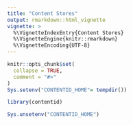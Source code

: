 ```yaml
---
title: "Content Stores"
output: rmarkdown::html_vignette
vignette: >
  %\VignetteIndexEntry{Content Stores}
  %\VignetteEngine{knitr::rmarkdown}
  %\VignetteEncoding{UTF-8}
---
```


```r
knitr::opts_chunk$set(
  collapse = TRUE,
  comment = "#>"
)
Sys.setenv("CONTENTID_HOME"= tempdir())

```

```r
library(contentid)
```



```r
Sys.unsetenv("CONTENTID_HOME")

```